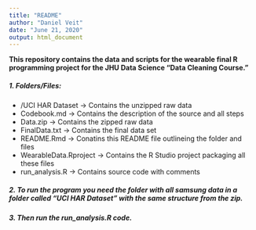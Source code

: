 ```yaml
---
title: "README"
author: "Daniel Veit"
date: "June 21, 2020"
output: html_document
---
```


**This repository contains the data and scripts for the wearable final R programming project for the JHU Data Science "Data Cleaning Course."**

##### 1. Folders/Files:

+ /UCI HAR Dataset      -> Contains the unzipped raw data
+ Codebook.md           -> Contains the description of the source and all steps
+ Data.zip              -> Contains the zipped raw data
+ FinalData.txt         -> Contains the final data set
+ README.Rmd            -> Conatins this README file outlineing the folder and files
+ WearableData.Rproject -> Contains the R Studio project packaging all these files
+ run_analysis.R        -> Contains source code with comments

##### 2. To run the program you need the folder with all samsung data in a folder called "UCI HAR Dataset" with the same structure from the zip.

##### 3. Then run the run_analysis.R code.
